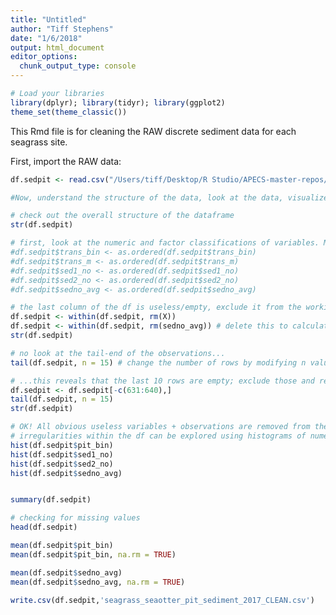 ```yaml
---
title: "Untitled"
author: "Tiff Stephens"
date: "1/6/2018"
output: html_document
editor_options: 
  chunk_output_type: console
---
```

```r
# Load your libraries
library(dplyr); library(tidyr); library(ggplot2)
theme_set(theme_classic())
```

This Rmd file is for cleaning the RAW discrete sediment data for each seagrass site.

First, import the RAW data:
```r
df.sedpit <- read.csv("/Users/tiff/Desktop/R Studio/APECS-master-repos/ALL_DATA/DATA_ARCHIVING/seagrass_pits_2017/seagrass_seaotter_pit_sediment_2017_RAW.csv", stringsAsFactors = FALSE, header = TRUE)
```

```r
#Now, understand the structure of the data, look at the data, visualize the data.

# check out the overall structure of the dataframe
str(df.sedpit)

# first, look at the numeric and factor classifications of variables. Many factors are ordinal; there classifications need to reflect this. 
#df.sedpit$trans_bin <- as.ordered(df.sedpit$trans_bin)
#df.sedpit$trans_m <- as.ordered(df.sedpit$trans_m)
#df.sedpit$sed1_no <- as.ordered(df.sedpit$sed1_no)
#df.sedpit$sed2_no <- as.ordered(df.sedpit$sed2_no)
#df.sedpit$sedno_avg <- as.ordered(df.sedpit$sedno_avg)

# the last column of the df is useless/empty, exclude it from the working df. Check that it was removed successfully (it was)
df.sedpit <- within(df.sedpit, rm(X))
df.sedpit <- within(df.sedpit, rm(sedno_avg)) # delete this to calculate means using R, not excel
str(df.sedpit)

# no look at the tail-end of the observations...
tail(df.sedpit, n = 15) # change the number of rows by modifying n value

# ...this reveals that the last 10 rows are empty; exclude those and re-check df. 
df.sedpit <- df.sedpit[-c(631:640),]
tail(df.sedpit, n = 15)
str(df.sedpit)

# OK! All obvious useless variables + observations are removed from the edges of the df.
# irregularities within the df can be explored using histograms of numeric data
hist(df.sedpit$pit_bin)
hist(df.sedpit$sed1_no)
hist(df.sedpit$sed2_no)
hist(df.sedpit$sedno_avg)


summary(df.sedpit)

```

```r
# checking for missing values
head(df.sedpit)

mean(df.sedpit$pit_bin)
mean(df.sedpit$pit_bin, na.rm = TRUE)

mean(df.sedpit$sedno_avg)
mean(df.sedpit$sedno_avg, na.rm = TRUE)

```







```r
write.csv(df.sedpit,'seagrass_seaotter_pit_sediment_2017_CLEAN.csv')
```



